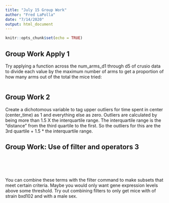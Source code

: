 ```yaml
---
title: "July 15 Group Work"
author: "Fred LaPolla"
date: "7/14/2020"
output: html_document
---
```


```r
knitr::opts_chunk$set(echo = TRUE)
```

## Group Work Apply 1

Try applying a function across the num_arms_d1 through d5 of crusio data to divide each value by the maximum number of arms to get a proportion of how many arms out of the total the mice tried:

```r

```

## Group Work 2

Create a dichotomous variable to tag upper outliers for time spent in center (center_time) as 1 and everything else as zero. Outliers are calculated by being more than 1.5 X the interquartile range. The interquartile range is the "distance" from the third quartile to the first. So the outliers for this are the 3rd quartile + 1.5 * the interquartile range. 


## Group Work: Use of filter and operators 3

</br>
</br>
</br>

You can combine these terms with the filter command to make subsets that meet certain criteria. Maybe you would only want gene expression levels above some threshold. Try out combining filters to only get mice with of strain bxd102 and with a male sex. 

```r

```

